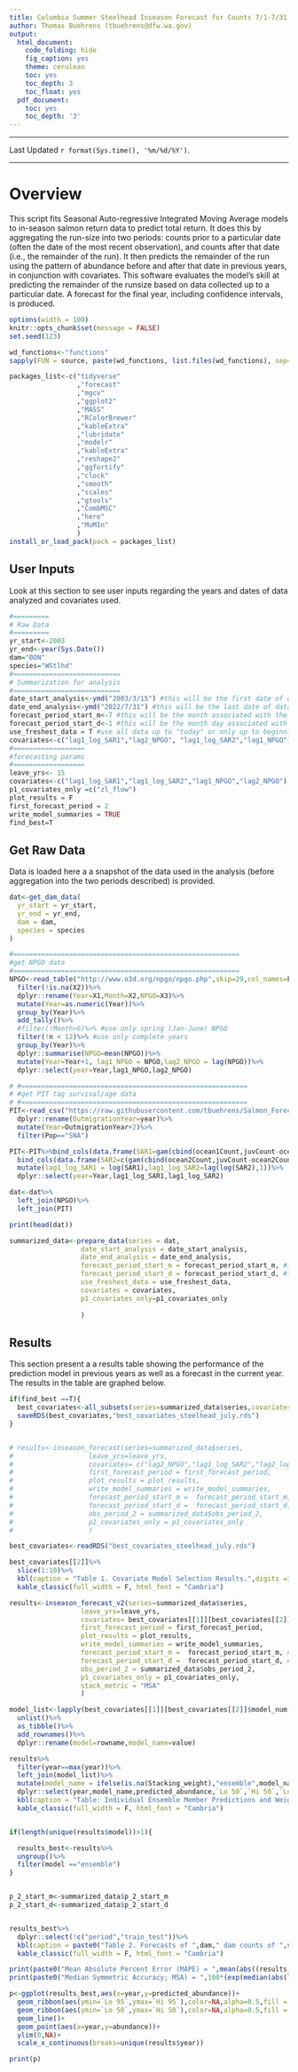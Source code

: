 ```yaml
---
title: Columbia Summer Steelhead Inseason Forecast for Counts 7/1-7/31 @ Bonneville Dam
author: Thomas Buehrens (tbuehrens@dfw.wa.gov) 
output:
  html_document:
    code_folding: hide
    fig_caption: yes
    theme: cerulean
    toc: yes
    toc_depth: 3
    toc_float: yes
  pdf_document:
    toc: yes
    toc_depth: '3'
---
```

<script>
   $(document).ready(function() {
     $head = $('#header');
     $head.prepend('<img src=\"https://privatelands.wdfw.wa.gov/wdfwlogo_clrnotxt.png"\" style=\"float: right;width: 150px;\"/>')
   });
</script>

***

Last Updated `r format(Sys.time(), '%m/%d/%Y')`.

***

# Overview
This script fits Seasonal Auto-regressive Integrated Moving Average models to in-season salmon return data to predict total return. It does this by aggregating the run-size into two periods: counts prior to a particular date (often the date of the most recent observation), and counts after that date (i.e., the remainder of the run). It then predicts the remainder of the run using the pattern of abundance before and after that date in previous years, in conjunction with covariates. This software evaluates the model's skill at predicting the remainder of the runsize based on data collected up to a particular date. A forecast for the final year, including confidence intervals, is produced.

<!-- ## Setup -->
<!-- All analyses require R software [**(link)**](https://cran.r-project.org/) (v3.4.3) for data retrieval, data processing, and summarizing model results. Here we configure R to perform our analysis and generate our outputs -->
```r
options(width = 100)
knitr::opts_chunk$set(message = FALSE)
set.seed(123)
```

<!-- We also need a couple of helper functions which we will define -->
```r
wd_functions<-"functions"
sapply(FUN = source, paste(wd_functions, list.files(wd_functions), sep="/"))
```

<!-- Here we will load & install packages we need to use (needs internet connection if packages not already installed) -->
```r
packages_list<-c("tidyverse"
                 ,"forecast"
                 ,"mgcv"
                 ,"ggplot2"
                 ,"MASS"
                 ,"RColorBrewer"
                 ,"kableExtra"
                 ,"lubridate"
                 ,"modelr"
                 ,"kableExtra"
                 ,"reshape2"
                 ,"ggfortify"
                 ,"clock"
                 ,"smooth"
                 ,"scales"
                 ,"gtools"
                 ,"CombMSC"
                 ,"here"
                 ,"MuMIn"
                 )
install_or_load_pack(pack = packages_list)
```

## User Inputs 
Look at this section to see user inputs regarding the years and dates of data analyzed and covariates used.
```r
#=========
# Raw Data
#=========
yr_start<-2003
yr_end<-year(Sys.Date())
dam="BON"
species="WStlhd"
#===========================
# Summarization for analysis
#===========================
date_start_analysis<-ymd("2003/3/15") #this will be the first date of data used in the analysis (and this month/day first in years thereafter)
date_end_analysis<-ymd("2022/7/31") #this will be the last date of data used in the analysis (and this month/day last in years preceding)
forecast_period_start_m<-7 #this will be the month associated with the first month/day of the seasonal estimate period each year...can be after first data used to estimate it or the same
forecast_period_start_d<-1 #this will be the month day associated with the first month/day of the seasonal estimate period each year...can be after first data used to estimate it or the same
use_freshest_data = T #use all data up to "today" or only up to beginning of forecast period
covariates<-c("lag1_log_SAR1","lag2_NPGO", "lag1_log_SAR2","lag1_NPGO")
#==================
#forecasting params
#==================
leave_yrs<- 15
covariates<-c("lag1_log_SAR1","lag1_log_SAR2","lag1_NPGO","lag2_NPGO")
p1_covariates_only =c("zl_flow")
plot_results = F
first_forecast_period = 2
write_model_summaries = TRUE
find_best=T
```

## Get Raw Data
Data is loaded here a a snapshot of the data used in the analysis (before aggregation into the two periods described) is provided.
```r

dat<-get_dam_data(
  yr_start = yr_start,
  yr_end = yr_end,
  dam = dam,
  species = species
)

#=========================================================
#get NPGO data
#=========================================================
NPGO<-read_table("http://www.o3d.org/npgo/npgo.php",skip=29,col_names=F,comment="#")%>%
  filter(!is.na(X2))%>%
  dplyr::rename(Year=X1,Month=X2,NPGO=X3)%>%
  mutate(Year=as.numeric(Year))%>%
  group_by(Year)%>%
  add_tally()%>%
  #filter(!Month>6)%>% #use only spring (Jan-June) NPGO
  filter(!n < 12)%>% #use only complete years
  group_by(Year)%>%
  dplyr::summarise(NPGO=mean(NPGO))%>%
  mutate(Year=Year+1, lag1_NPGO = NPGO,lag2_NPGO = lag(NPGO))%>%
  dplyr::select(year=Year,lag1_NPGO,lag2_NPGO)

# #=========================================================
# #get PIT tag survival/age data
# #=========================================================
PIT<-read_csv("https://raw.githubusercontent.com/tbuehrens/Salmon_Forecast_Example/main/data/Columbia_Steelhead_SAR_DART_11_1_2021.csv")%>%
  dplyr::rename(OutmigrationYear=year)%>%
  mutate(Year=OutmigrationYear+2)%>%
  filter(Pop=="SNA")

PIT<-PIT%>%bind_cols(data.frame(SAR1=gam(cbind(ocean1Count,juvCount-ocean1Count)~s(OutmigrationYear,k=(dim(PIT)[1])),family=binomial,data=PIT)$fitted))%>%
  bind_cols(data.frame(SAR2=c(gam(cbind(ocean2Count,juvCount-ocean2Count)~s(OutmigrationYear,k=(dim(PIT)[1]-1)),family=binomial,data=PIT)$fitted,NA)))%>%
  mutate(lag1_log_SAR1 = log(SAR1),lag1_log_SAR2=lag(log(SAR2),1))%>%
  dplyr::select(year=Year,lag1_log_SAR1,lag1_log_SAR2)

dat<-dat%>%
  left_join(NPGO)%>%
  left_join(PIT)

print(head(dat))
```

<!-- ## Summarize Data for Analysis -->
```r
summarized_data<-prepare_data(series = dat,
                  date_start_analysis = date_start_analysis,
                  date_end_analysis = date_end_analysis,
                  forecast_period_start_m = forecast_period_start_m, #inclusive 
                  forecast_period_start_d = forecast_period_start_d, #inclusive
                  use_freshest_data = use_freshest_data,
                  covariates = covariates,
                  p1_covariates_only=p1_covariates_only
                  
                  )

```

## Results
This section present a a results table showing the performance of the prediction model in previous years as well as a forecast in the current year. The results in the table are graphed below.
```r
if(find_best ==T){
  best_covariates<-all_subsets(series=summarized_data$series,covariates=covariates,min=0,max=4)
  saveRDS(best_covariates,"best_covariates_steelhead_july.rds")
}


# results<-inseason_forecast(series=summarized_data$series,
#                   leave_yrs=leave_yrs,
#                   covariates= c("lag2_NPGO","lag1_log_SAR2","lag2_log_smolts","var_flow","zl_flow"), #use to automate variable selection: best_covariates[[1]][[best_covariates[[2]]$model_num[1]]],
#                   first_forecast_period = first_forecast_period,
#                   plot_results = plot_results,
#                   write_model_summaries = write_model_summaries,
#                   forecast_period_start_m =  forecast_period_start_m, #inclusive 
#                   forecast_period_start_d =  forecast_period_start_d, #inclusive
#                   obs_period_2 = summarized_data$obs_period_2,
#                   p1_covariates_only = p1_covariates_only
#                   )

best_covariates<-readRDS("best_covariates_steelhead_july.rds")

best_covariates[[2]]%>%
  slice(1:10)%>%
  kbl(caption = "Table 1. Covariate Model Selection Results.",digits =3)%>%
  kable_classic(full_width = F, html_font = "Cambria")

results<-inseason_forecast_v2(series=summarized_data$series,
                  leave_yrs=leave_yrs,
                  covariates= best_covariates[[1]][best_covariates[[2]]$model_num[1:10]],
                  first_forecast_period = first_forecast_period,
                  plot_results = plot_results,
                  write_model_summaries = write_model_summaries,
                  forecast_period_start_m =  forecast_period_start_m, #inclusive 
                  forecast_period_start_d =  forecast_period_start_d, #inclusive
                  obs_period_2 = summarized_data$obs_period_2,
                  p1_covariates_only = p1_covariates_only,
                  stack_metric = "MSA"
                  )

model_list<-lapply(best_covariates[[1]][best_covariates[[2]]$model_num[1:10]],function(x) paste(x,collapse = " + "))%>%
  unlist()%>%
  as_tibble()%>%
  add_rownames()%>%
  dplyr::rename(model=rowname,model_name=value)

results%>%
  filter(year==max(year))%>%
  left_join(model_list)%>%
  mutate(model_name = ifelse(is.na(Stacking_weight),"ensemble",model_name))%>%
  dplyr::select(year,model_name,predicted_abundance,`Lo 50`,`Hi 50`,`Lo 95`,`Hi 95`,Stacking_weight)%>%
  kbl(caption = "Table: Individual Ensemble Member Predictions and Weights",digits =2)%>%
  kable_classic(full_width = F, html_font = "Cambria")


if(length(unique(results$model))>1){

  results_best<-results%>%
  ungroup()%>%
  filter(model =="ensemble")
}


p_2_start_m<-summarized_data$p_2_start_m
p_2_start_d<-summarized_data$p_2_start_d


results_best%>%
  dplyr::select(!c("period","train_test"))%>%
  kbl(caption = paste0("Table 2. Forecasts of ",dam," dam counts of ",species, " from ",forecast_period_start_m,"/",forecast_period_start_d,"-",month(date_end_analysis),"/",mday(date_end_analysis)," using only past years' data for the forecast period and in-season counts from ", month(date_start_analysis),"/",mday(date_start_analysis)," through ", month(max(dat$date)),"/",mday(max(dat$date)), " in each year. Additional covariates are included in the table below."),digits =2)%>%
  kable_classic(full_width = F, html_font = "Cambria")

print(paste0("Mean Absolute Percent Error (MAPE) = ",mean(abs((results_best$error/results$abundance)*100),na.rm = T)))
print(paste0("Median Symmetric Accuracy; MSA) = ",100*(exp(median(abs(log(results_best$predicted_abundance/results$abundance)),na.rm = T))-1)))

p<-ggplot(results_best,aes(x=year,y=predicted_abundance))+
  geom_ribbon(aes(ymin=`Lo 95`,ymax=`Hi 95`),color=NA,alpha=0.5,fill = "cadetblue")+
  geom_ribbon(aes(ymin=`Lo 50`,ymax=`Hi 50`),color=NA,alpha=0.5,fill = "cadetblue")+
  geom_line()+
  geom_point(aes(x=year,y=abundance))+
  ylim(0,NA)+
  scale_x_continuous(breaks=unique(results$year))

print(p)
```
